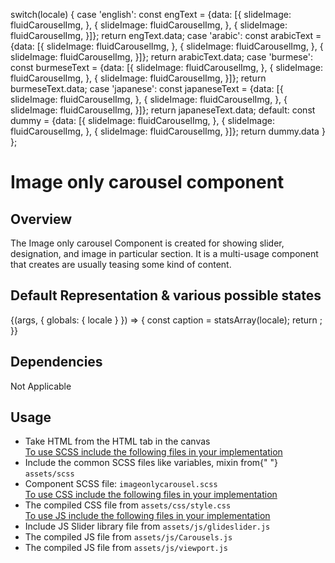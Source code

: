 

  switch(locale) {
    case 'english': const engText = {data: [{
      slideImage: fluidCarouselImg,
    },
    {
      slideImage: fluidCarouselImg,
    },
    {
      slideImage: fluidCarouselImg,
    }]}; return engText.data;
    case 'arabic': const arabicText = {data: [{
      slideImage: fluidCarouselImg,
    },
    {
      slideImage: fluidCarouselImg,
    },
    {
      slideImage: fluidCarouselImg,
    }]}; return arabicText.data;
    case 'burmese': const burmeseText = {data: [{
      slideImage: fluidCarouselImg,
    },
    {
      slideImage: fluidCarouselImg,
    },
    {
      slideImage: fluidCarouselImg,
    }]}; return burmeseText.data;
    case 'japanese': const japaneseText = {data: [{
      slideImage: fluidCarouselImg,
    },
    {
      slideImage: fluidCarouselImg,
    },
    {
      slideImage: fluidCarouselImg,
    }]}; return japaneseText.data;
    default:
    const dummy =  {data: [{
      slideImage: fluidCarouselImg,
    },
    {
      slideImage: fluidCarouselImg,
    },
    {
      slideImage: fluidCarouselImg,
    }]};
    return dummy.data
  }
};

<Meta title="Components/UI components/Carousel/Image Carousel"/>

<style>{`
  .subheading {
    font-weight: 600;
    font-size: 20px;
    color: #333333;
    line-height: 24px;
    margin-bottom: 12px;
    margin-top: 12px;
  }
  .sbdocs .sbdocs-p,
  .sbdocs .sbdocs-li{
    font-size: 1rem;
  }
  .sbdocs .sbdocs-h2 {
    border-bottom: none;
  }
  div[id^="story--molecules-text-authors"] {
    padding: 20px;
    box-shadow: rgb(0 0 0 / 10%) 0px 1px 3px 0px;
    border: 1px solid rgba(0, 0, 0, 0.1);
    margin: 25px 0px 40px;
    border-radius: 4px;
  }
`}</style>

# Image only carousel component

## Overview

The Image only carousel Component is created for showing slider, designation, and image in particular section. It is a multi-usage component that creates are usually teasing some kind of content.

## Default Representation & various possible states

<Story name="Image Carousel">
  {(args, { globals: { locale } }) => {
    const caption = statsArray(locale);
    return <ImageOnlyCarousel data={caption}></ImageOnlyCarousel>;
  }}
</Story>

## Dependencies

Not Applicable

## Usage

<ul>
  <li>Take HTML from the HTML tab in the canvas</li>
  <u>To use SCSS include the following files in your implementation</u>
  <li>
    Include the common SCSS files like variables, mixin from{" "}
    <code>assets/scss</code>
  </li>
  <li>
    Component SCSS file: <code>imageonlycarousel.scss</code>
  </li>
  <u>To use CSS include the following files in your implementation</u>
  <li>
    The compiled CSS file from <code>assets/css/style.css</code>
  </li>
  <u>To use JS include the following files in your implementation</u>
  <li>
    Include JS Slider library file  from <code>assets/js/glideslider.js</code>
  </li>
  <li>
    The compiled JS file from <code>assets/js/Carousels.js</code>
  </li>
  <li>
    The compiled JS file from <code>assets/js/viewport.js</code>
  </li>
</ul>
